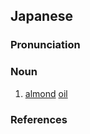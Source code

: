 ==Japanese==
{{ja-kanjitab|へん|とう|ゆ|yomi=o}}

===Pronunciation===
{{ja-pron|yomi=o|へんとうゆ|acc=3|acc_ref=DJR}}

===Noun===
{{ja-noun|へんとうゆ|hhira=へんたうゆ}}

# [[almond]] [[oil]]

===References===
<references/>